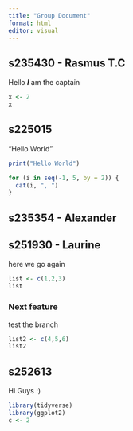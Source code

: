 ```yaml
---
title: "Group Document"
format: html
editor: visual
---
```


## s235430 - Rasmus T.C

Hello ***I*** am the captain

```r
x <- 2
x
```

## s225015

"Hello World"

```r
print("Hello World")
```

```r
for (i in seq(-1, 5, by = 2)) {
  cat(i, ", ")
}
```

## s235354 - Alexander

## s251930 - Laurine

here we go again

```r
list <- c(1,2,3)
list 
```

### Next feature

test the branch

```r
list2 <- c(4,5,6)
list2
```

## s252613

Hi Guys :)

```r
library(tidyverse)
library(ggplot2)
c <- 2
```
